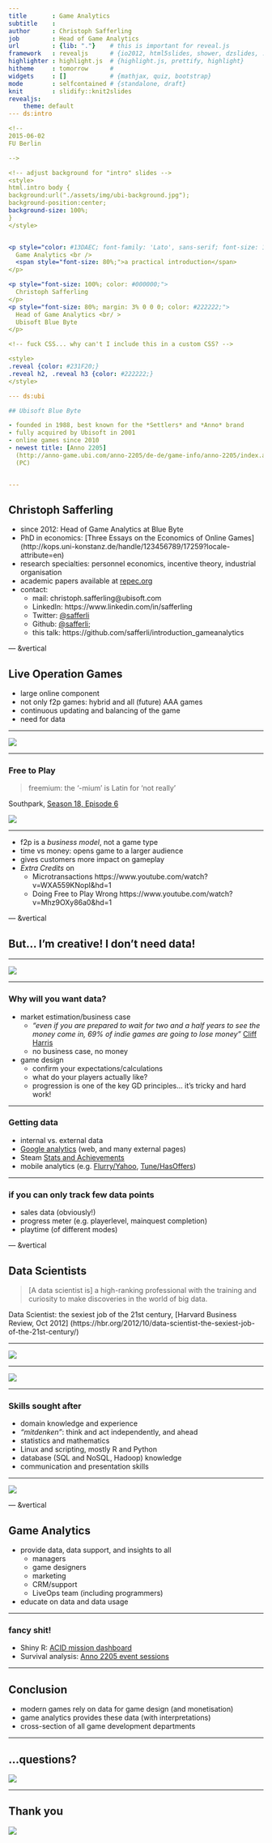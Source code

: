 ```yaml
---
title       : Game Analytics
subtitle    : 
author      : Christoph Safferling
job         : Head of Game Analytics
url         : {lib: "."}    # this is important for reveal.js
framework   : revealjs      # {io2012, html5slides, shower, dzslides, ...}
highlighter : highlight.js  # {highlight.js, prettify, highlight}
hitheme     : tomorrow      # 
widgets     : []            # {mathjax, quiz, bootstrap}
mode        : selfcontained # {standalone, draft}
knit        : slidify::knit2slides
revealjs: 
    theme: default
--- ds:intro

<!--
2015-06-02
FU Berlin

-->

<!-- adjust background for "intro" slides -->
<style>
html.intro body {
background:url("./assets/img/ubi-background.jpg");
background-position:center;
background-size: 100%;
} 
</style>


<p style="color: #13DAEC; font-family: 'Lato', sans-serif; font-size: 150%; margin: 0 0 10% 0;">
  Game Analytics <br />
  <span style="font-size: 80%;">a practical introduction</span>
</p>

<p style="font-size: 100%; color: #000000;">
  Christoph Safferling
</p>
<p style="font-size: 80%; margin: 3% 0 0 0; color: #222222;">
  Head of Game Analytics <br/ > 
  Ubisoft Blue Byte
</p>

<!-- fuck CSS... why can't I include this in a custom CSS? -->

<style>
.reveal {color: #231F20;}
.reveal h2, .reveal h3 {color: #222222;}
</style>

--- ds:ubi

## Ubisoft Blue Byte

- founded in 1988, best known for the *Settlers* and *Anno* brand
- fully acquired by Ubisoft in 2001
- online games since 2010
- newest title: [Anno 2205]
  (http://anno-game.ubi.com/anno-2205/de-de/game-info/anno-2205/index.aspx) 
  (PC)


---
```


## Christoph Safferling

- since 2012: Head of Game Analytics at Blue Byte
- PhD in economics: [Three Essays on the Economics of Online Games]
  (http://kops.uni-konstanz.de/handle/123456789/17259?locale-attribute=en)
- research specialties: personnel economics, incentive theory, industrial organisation
- academic papers available at [repec.org](https://ideas.repec.org/f/psa961.html)
- contact:
  - mail: christoph.safferling@ubisoft.com
  - LinkedIn: https://www.linkedin.com/in/safferling 
  - Twitter: [@safferli](https://twitter.com/safferli) 
  - Github: [@safferli](https://github.com/safferli); 
  - this talk: https://github.com/safferli/introduction_gameanalytics
  

--- &vertical

## Live Operation Games

- large online component
- not only f2p games: hybrid and all (future) AAA games
- continuous updating and balancing of the game
- need for data

***

<img src="assets/img/dontworry.jpg" />

***

### Free to Play 

> freemium: the '-mium' is Latin for 'not really'

Southpark, [Season 18, Episode 6](http://southpark.cc.com/full-episodes/s18e06-freemium-isnt-free)

<img src="assets/img/southpark_f2p.gif" />

***

- f2p is a *business model*, not a game type
- time vs money: opens game to a larger audience
- gives customers more impact on gameplay
- *Extra Credits* on 
  - Microtransactions https://www.youtube.com/watch?v=WXA559KNopI&hd=1
  - Doing Free to Play Wrong https://www.youtube.com/watch?v=Mhz9OXy86a0&hd=1


--- &vertical

## But... I'm creative! I don't need data! 

<!-- if you want to be an Indie developer, make your first games on someone else's budget. You don't want to make all those early mistakes on your own budget! -->

<!-- being an indie doesn't mean you can do what you want -- investor wants something, banks want something, unless you have your own money and you're willing to spend that -->

***

<img src="assets/img/archer-slap.gif" />

***

### Why will you want data? 

- market estimation/business case
  - *"even if you are prepared to wait for two and a half years to see the money come in, 69% of indie games are going to lose money"* [Cliff Harris](http://positech.co.uk/cliffsblog/2016/01/06/random-but-fun-indie-game-data-sampling/)
  - no business case, no money
- game design 
  - confirm your expectations/calculations
  - what do your players actually like?
  - progression is one of the key GD principles... it's tricky and hard work! 

<!-- you're studying here, which is the most expensive thing you will be doing (short of having kids, which will also study)... so you want this to pay off, right? -->

***

### Getting data

<!-- - mods!
  - steam workshop
  - Paradox, Cities Skylines finding most-desired features from modders
-->

<!-- like Steam store data, mod -->
- internal vs. external data
- [Google analytics](http://www.google.com/analytics/#?modal_active=none) (web, and many external pages) 
- Steam [Stats and Achievements](https://partner.steamgames.com/documentation/ugs)
- mobile analytics (e.g. [Flurry/Yahoo](https://developer.yahoo.com/), [Tune/HasOffers](http://www.hasoffers.com/))

***

### if you can only track few data points

- sales data (obviously!)
- progress meter (e.g. playerlevel, mainquest completion)
- playtime (of different modes)


--- &vertical

## Data Scientists

> [A data scientist is] a high-ranking professional with the training and 
> curiosity to make discoveries in the world of big data.

Data Scientist: the sexiest job of the 21st century, 
[Harvard Business Review, Oct 2012]
(https://hbr.org/2012/10/data-scientist-the-sexiest-job-of-the-21st-century/)

***

<img src="assets/img/barycentric-triangle.png" />

***

<img src="assets/img/data-scientist-triangle.png" />

***

### Skills sought after

- domain knowledge and experience
- *"mitdenken"*: think and act independently, and ahead
- statistics and mathematics
- Linux and scripting, mostly R and Python
- database (SQL and NoSQL, Hadoop) knowledge
- communication and presentation skills

<!-- you specifically do *not* need Excel! -->

***

<img src="assets/img/all-the-things.jpg" />


--- &vertical

## Game Analytics

- provide data, data support, and insights to all
  - managers
  - game designers
  - marketing
  - CRM/support
  - LiveOps team (including programmers)
- educate on data and data usage

***

### fancy shit!

- Shiny R: [ACID mission dashboard](http://127.0.0.1:7471/)
- Survival analysis: [Anno 2205 event sessions](http://127.0.0.1:4076/)

<!-- Anno 2205 endgame 	Provides data on endgame (after completing main quest 29). -->
<!-- Anno 2205 event sessions 	Provides data on event sessions in Anno 2205. -->
<!-- Anno 2205 quests 	Provides data on quests in Anno 2205. -->
<!-- Anno 2205 settings 	Provides data on game and language settings in Anno 2205. -->
<!-- Anno 2205 online features 	Provides data on online feature usage in Anno 2205. -->
<!-- Anno 2205 population and economy 	Provides data on populations and economies of corporations -->

---

## Conclusion

- modern games rely on data for game design (and monetisation)
- game analytics provides these data (with interpretations)
- cross-section of all game development departments


---

## ...questions?

<img src="assets/img/cat-menacing.gif" />


---

## Thank you

<img src="assets/img/dankeschoen.jpg" />

<!-- &hellip;and we're hiring! &#9786; 
 &#128522; &#128512; -->


